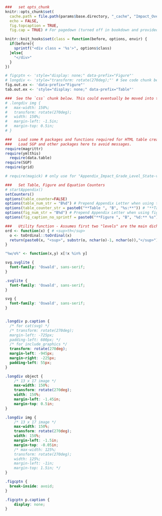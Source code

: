 
```r
  ###   set opts_chunk
  knitr::opts_chunk$set(
    cache.path = file.path(params$base.directory, "_cache", "Impact_Overview"),
    echo = FALSE,
    fig.topcaption = TRUE,
    fig.cap = TRUE) # For pagedown (turned off in bookdown and provided manually)

  knitr::knit_hooks$set(class = function(before, options, envir) {
    if(before){
      sprintf("<div class = '%s'>", options$class)
    }else{
      "</div>"
    }
  })

  # figcptn <- 'style="display: none;" data-prefix="Figure"'
  # longdiv <- 'style="transform: rotate(270deg);"' # See code chunk below!
  fig.out.ex <- 'data-prefix="Figure"'
  tab.out.ex <- 'style="display: none;" data-prefix="Table"'

  ###  See the `css` chunk below. This could eventually be moved into the Literasee css (as with `.figtab` class)
  # .longdiv img {
  #   max-width: 150%;
  #   transform: rotate(270deg);
  #   width: 150%;
  #   margin-left: -1.5in;
  #   margin-top: 0.5in;
  # }

  ###   Load some R packages and functions required for HTML table creation silently.
  ###   Load SGP and other packages here to avoid messages.
  require(magrittr)
  require(ymlthis)
	require(data.table)
  require(SGP)
  require(grid)

  # require(magick) # only use for "Appendix_Impact_Grade_Level_State-v6.Rmd" (developed w/ GA)

  ###   Set Table, Figure and Equation Counters
  # startAppendix()
  setCounters()
  options(table_counter=FALSE)
  options(table_num_str = "B%d") # Prepend Appendix Letter when using tblNum()
  options(table_counter_str = paste0("**Table ", "B", "%s:**")) # "**Table A%s:**" LETTERS[appendix.number]
  options(fig_num_str = "B%d") # Prepend Appendix Letter when using figNum()
  options(fig_caption_no_sprintf = paste0("**Figure ", "B", "%d:** %s")) # "**Figure A%d:** %s"

  ###   Utility function - Assumes first two "levels" are the main dichotomy
  ord <- function(x) { # <sup>th</sup>
    o <- toOrdinal::toOrdinal(x)
    return(paste0(x, "<sup>", substr(o, nchar(o)-1, nchar(o)),"</sup>"))
  }

  "%w/o%" <- function(x,y) x[!x %in% y]
```

```css
  svg.svglite {
    font-family: 'Oswald', sans-serif;
  }

  .svglite {
    font-family: 'Oswald', sans-serif;
  }

  svg {
    font-family: 'Oswald', sans-serif;
  }


  .longdiv p.caption {
    /* for cat(svg) */
    /* transform: rotate(270deg);
    margin-left: -725px;
    padding-left: 600px; */
    /* for include_graphics */
    transform: rotate(270deg);
    margin-left: -945px;
    margin-right: -225px;
    padding-left: 55px;
  }

  .longdiv object {
      /* 13 x 17 image */
      max-width: 150%;
      transform: rotate(270deg);
      width: 150%;
      margin-left: -1.45in;
      margin-top: 0.5in;
  }

  .longdiv img {
      /* 13 x 17 image */
      max-width: 150%;
      transform: rotate(270deg);
      width: 150%;
      margin-left: -1.5in;
      margin-top: -0.05in;
      /* max-width: 125%;
      transform: rotate(270deg);
      width: 125%;
      margin-left: -1in;
      margin-top: 1.5in; */
  }

  .figcptn {
    break-inside: avoid;
  }

  .figcptn p.caption {
      display: none;
  }
```
